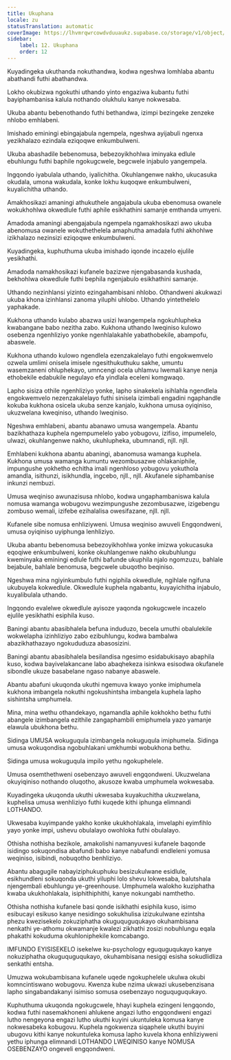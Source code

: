 ```yaml
---
title: Ukuphana
locale: zu
statusTranslation: automatic
coverImage: https://lhvmrqwrcowdvduuaukz.supabase.co/storage/v1/object/public/strapi-uploads/small_cover-educacion-fundamental.webp-2d51a7828a2b1309555be27f7e2a61a0.webp
sidebar:
    label: 12. Ukuphana
    order: 12
---
```

Kuyadingeka ukuthanda nokuthandwa, kodwa ngeshwa lomhlaba abantu abathandi futhi abathandwa.

Lokho okubizwa ngokuthi uthando yinto engaziwa kubantu futhi bayiphambanisa kalula nothando olukhulu kanye nokwesaba.

Ukuba abantu bebenothando futhi bethandwa, izimpi bezingeke zenzeke nhlobo emhlabeni.

Imishado eminingi ebingajabula ngempela, ngeshwa ayijabuli ngenxa yezikhalazo ezindala eziqoqwe enkumbulweni.

Ukuba abashadile bebenomusa, bebezoyikhohlwa iminyaka edlule ebuhlungu futhi baphile ngokugcwele, begcwele injabulo yangempela.

Ingqondo iyabulala uthando, iyalichitha. Okuhlangenwe nakho, ukucasuka okudala, umona wakudala, konke lokhu kuqoqwe enkumbulweni, kuyalichitha uthando.

Amakhosikazi amaningi athukuthele angajabula ukuba ebenomusa owanele wokukhohlwa okwedlule futhi aphile esikhathini samanje emthanda umyeni.

Amadoda amaningi abengajabula ngempela ngamakhosikazi awo ukuba abenomusa owanele wokuthethelela amaphutha amadala futhi akhohlwe izikhalazo nezinsizi eziqoqwe enkumbulweni.

Kuyadingeka, kuphuthuma ukuba imishado iqonde incazelo ejulile yesikhathi.

Amadoda namakhosikazi kufanele bazizwe njengabasanda kushada, bekhohlwa okwedlule futhi bephila ngenjabulo esikhathini samanje.

Uthando nezinhlansi yizinto ezingahambisani nhlobo. Othandweni akukwazi ukuba khona izinhlansi zanoma yiluphi uhlobo. Uthando yintethelelo yaphakade.

Kukhona uthando kulabo abazwa usizi lwangempela ngokuhlupheka kwabangane babo nezitha zabo. Kukhona uthando lweqiniso kulowo osebenza ngenhliziyo yonke ngenhlalakahle yabathobekile, abampofu, abaswele.

Kukhona uthando kulowo ngendlela ezenzakalelayo futhi engokwemvelo ozwela umlimi onisela imisele ngesithukuthuku sakhe, umuntu wasemzaneni ohluphekayo, umncengi ocela uhlamvu lwemali kanye nenja ethobekile edabukile negulayo efa yindlala eceleni komgwaqo.

Lapho sisiza othile ngenhliziyo yonke, lapho sinakekela isihlahla ngendlela engokwemvelo nezenzakalelayo futhi sinisela izimbali engadini ngaphandle kokuba kukhona osicela ukuba senze kanjalo, kukhona umusa oyiqiniso, ukuzwelana kweqiniso, uthando lweqiniso.

Ngeshwa emhlabeni, abantu abanawo umusa wangempela. Abantu bazikhathaza kuphela ngempumelelo yabo yobugovu, izifiso, impumelelo, ulwazi, okuhlangenwe nakho, ukuhlupheka, ubumnandi, njll. njll.

Emhlabeni kukhona abantu abaningi, abanomusa wamanga kuphela. Kukhona umusa wamanga kumuntu wezombusazwe ohlakaniphile, impungushe yokhetho echitha imali ngenhloso yobugovu yokuthola amandla, isithunzi, isikhundla, ingcebo, njll., njll. Akufanele siphambanise inkunzi nembuzi.

Umusa weqiniso awunazisusa nhlobo, kodwa ungaphambaniswa kalula nomusa wamanga wobugovu wezimpungushe zezombusazwe, izigebengu zombuso wemali, izifebe ezihalalisa owesifazane, njll. njll.

Kufanele sibe nomusa enhliziyweni. Umusa weqiniso awuveli Engqondweni, umusa oyiqiniso uyiphunga lenhliziyo.

Ukuba abantu bebenomusa bebezoyikhohlwa yonke imizwa yokucasuka eqoqiwe enkumbulweni, konke okuhlangenwe nakho okubuhlungu kweminyaka eminingi edlule futhi bafunde ukuphila njalo ngomzuzu, bahlale bejabule, bahlale benomusa, begcwele ubuqotho beqiniso.

Ngeshwa mina ngiyinkumbulo futhi ngiphila okwedlule, ngihlale ngifuna ukubuyela kokwedlule. Okwedlule kuphela ngabantu, kuyayichitha injabulo, kuyalibulala uthando.

Ingqondo evalelwe okwedlule ayisoze yaqonda ngokugcwele incazelo ejulile yesikhathi esiphila kuso.

Baningi abantu abasibhalela befuna induduzo, becela umuthi obalulekile wokwelapha izinhliziyo zabo ezibuhlungu, kodwa bambalwa abazikhathazayo ngokududuza abasosizini.

Baningi abantu abasibhalela besilandisa ngesimo esidabukisayo abaphila kuso, kodwa bayivelakancane labo abaqhekeza isinkwa esisodwa okufanele sibondle ukuze basabelane ngaso nabanye abaswele.

Abantu abafuni ukuqonda ukuthi ngemuva kwayo yonke imiphumela kukhona imbangela nokuthi ngokushintsha imbangela kuphela lapho sishintsha umphumela.

Mina, mina wethu othandekayo, ngamandla aphile kokhokho bethu futhi abangele izimbangela ezithile zangaphambili emiphumela yazo yamanje elawula ubukhona bethu.

Sidinga UMUSA wokuguqula izimbangela nokuguqula imiphumela. Sidinga umusa wokuqondisa ngobuhlakani umkhumbi wobukhona bethu.

Sidinga umusa wokuguqula impilo yethu ngokuphelele.

Umusa osemthethweni osebenzayo awuveli engqondweni. Ukuzwelana okuyiqiniso nothando oluqotho, akusoze kwaba umphumela wokwesaba.

Kuyadingeka ukuqonda ukuthi ukwesaba kuyakuchitha ukuzwelana, kuphelisa umusa wenhliziyo futhi kuqede kithi iphunga elimnandi LOTHANDO.

Ukwesaba kuyimpande yakho konke ukukhohlakala, imvelaphi eyimfihlo yayo yonke impi, ushevu obulalayo owohloka futhi obulalayo.

Othisha nothisha bezikole, amakolishi namanyuvesi kufanele baqonde isidingo sokuqondisa abafundi babo kanye nabafundi endleleni yomusa weqiniso, isibindi, nobuqotho benhliziyo.

Abantu abagugile nabayiziphukuphuku besizukulwane esidlule, esikhundleni sokuqonda ukuthi yiluphi lolo shevu lokwesaba, balutshala njengembali ebuhlungu ye-greenhouse. Umphumela walokho kuziphatha kwaba ukukhohlakala, isiphithiphithi, kanye nokungabi namthetho.

Othisha nothisha kufanele basi qonde isikhathi esiphila kuso, isimo esibucayi esikuso kanye nesidingo sokukhulisa izizukulwane ezintsha phezu kwezisekelo zokuziphatha okuguquguqukayo okuhambisana nenkathi ye-athomu okwamanje kwalezi zikhathi zosizi nobuhlungu eqala phakathi kokuduma okuhloniphekile komcabango.

IMFUNDO EYISISEKELO isekelwe ku-psychology eguquguqukayo kanye nokuziphatha okuguquguqukayo, okuhambisana nesigqi esisha sokudlidliza senkathi entsha.

Umuzwa wokubambisana kufanele uqede ngokuphelele ukulwa okubi komncintiswano wobugovu. Kwenza kube nzima ukwazi ukusebenzisana lapho singabandakanyi isimiso somusa osebenzayo noguquguqukayo.

Kuphuthuma ukuqonda ngokugcwele, hhayi kuphela ezingeni lengqondo, kodwa futhi nasemakhoneni ahlukene angazi lutho engqondweni engazi lutho nengeyona engazi lutho ukuthi kuyini ukuntuleka komusa kanye nokwesabeka kobugovu. Kuphela ngokwenza siqaphele ukuthi buyini ubugovu kithi kanye nokuntuleka komusa lapho kuvela khona enhliziyweni yethu iphunga elimnandi LOTHANDO LWEQINISO kanye NOMUSA OSEBENZAYO ongeveli engqondweni.

